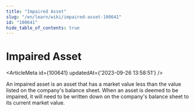 ```yaml
---
title: "Impaired Asset"
slug: "/en/learn/wiki/impaired-asset-100641"
id: "100641"
hide_table_of_contents: true
---
```



# Impaired Asset

<ArticleMeta id={100641} updatedAt={'2023-09-26 13:58:51'} />
<div className='border-solid border-b border-t-0 my-4 border-[var(--ifm-color-gray-300)]' />

An impaired asset is an asset that has a market value less than the value listed on the company's balance sheet. When an asset is deemed to be impaired, it will need to be written down on the company's balance sheet to its current market value.
